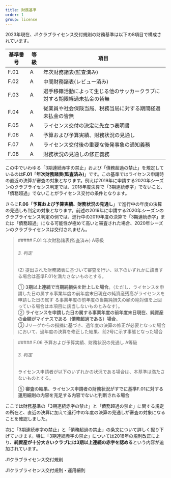 ```yaml
---
title: 財務基準
order: 1
group: license
---
```


2023年現在、J1クラブライセンス交付規則の財務基準は以下の8項目で構成されています。

| 基準番号 | 等級 | 項目 |
|--------|------|-----|
| F.01 | A | 年次財務諸表(監査済み) |
| F.02 | A | 中間財務諸表(レビュー済み) |
| F.03 | A | 選手移籍活動によって生じる他のサッカークラブに対する期限経過未払金の皆無 |
| F.04 | A | 従業員や社会保険当局、税務当局に対する期間経過未払金の皆無 |
| F.05 | A | ライセンス交付の決定に先立つ表明書 |
| F.06 | A | 予算および予算実績、財務状況の見通し |
| F.07 | A | ライセンス交付後の重要な後発事象の通知義務 |
| F.08 | A | 財務状況の見通しの修正義務 |

この中でいわゆる「3期連続赤字の禁止」および「債務超過の禁止」を規定しているのは**F.01**「**年次財務諸表(監査済み)**」です。この基準ではライセンス申請時の直近の決算が審査の対象となります。例えば2019年に申請する2020年シーズンのクラブライセンス判定では、2018年度決算で「3期連続赤字」でないこと、「債務超過」でないことがライセンス交付の条件となります。

さらに**F.06**「**予算および予算実績、財務状況の見通し**」で進行中の年度の決算の見通しも判定の対象となります。前述の2019年に申請する2020年シーズンのクラブライセンス判定の例では、進行中の2019年度の決算で「3期連続赤字」または「債務超過」になる可能性が極めて高いと審査された場合、2020年シーズンのクラブライセンスは交付されません。

<Blockquote title="Jリーグクラブライセンス交付規則・運用細則 2019">
  ##### F.01 年次財務諸表(監査済み) A等級

  ###### 3. 判定

  (2) 提出された財務諸表に基づいて審査を行い、以下のいずれかに該当する場合は基準F.01を満たさないものとする。

  ① **3期以上連続で当期純損失を計上した場合**。（ただし、ライセンスを申請した日の属する事業年度の前年度末日現在の純資産残高がライセンスを申請した日の属す
  る事業年度の前年度の当期純損失の額の絶対値を上回っている場合は本項目に該当しないものとみなす）。  
  ② **ライセンスを申請した日の属する事業年度の前年度末日現在、純資産の金額がマイナスである（債務超過である）場合**。  
  ③ Jリーグからの指摘に基づき、過年度の決算の修正が必要となった場合において、過年度の決算を修正した結果、前2号に示す事態となった場合
</Blockquote>

<Blockquote title="Jリーグクラブライセンス交付規則・運用細則 2019">
  ##### F.06 予算および予算実績、財務状況の見通し A等級

  ###### 3. 判定

  ライセンス申請者が以下のいずれかの状況である場合は、本基準は満たさないものとする。

  ⑤ **審査の結果、ライセンス申請者の財務状況がすでに基準F.01に対する運用細則の内容を充足する内容でないと判断される場合**
</Blockquote>

ここでは財務基準の「3期連続赤字の禁止」と「債務超過の禁止」に関する規定の所在と、直近の決算に加えて進行中の年度の決算の見通しが審査の対象になることを確認しました。

次に「3期連続赤字の禁止」と「債務超過の禁止」の条文について詳しく掘り下げていきます。特に「3期連続赤字の禁止」については2018年の規則改正により、**純資産が十分大きいクラブには3期以上連続の赤字を認める**という内容が追加されています。

<PanelLink href="https://aboutj.jleague.jp/corporate/wp-content/themes/j_corp/assets/pdf/01_clublicense20230101.pdf">J1クラブライセンス交付規則</PanelLink>

<PanelLink href="https://aboutj.jleague.jp/corporate/wp-content/themes/j_corp/assets/pdf/02_clublicense20230101_2.pdf">J1クラブライセンス交付規則・運用細則</PanelLink>
